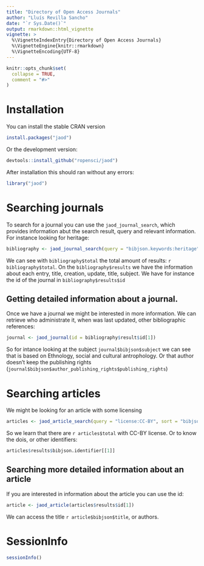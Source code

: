 ```yaml
---
title: "Directory of Open Access Journals"
author: "Lluís Revilla Sancho"
date: "`r Sys.Date()`"
output: rmarkdown::html_vignette
vignette: >
  %\VignetteIndexEntry{Directory of Open Access Journals}
  %\VignetteEngine{knitr::rmarkdown}
  %\VignetteEncoding{UTF-8}
---
```


```r
knitr::opts_chunk$set(
  collapse = TRUE,
  comment = "#>"
)
```

# Installation

You can install the stable CRAN version

```r
install.packages("jaod")
```

Or the development version:

```r
devtools::install_github("ropensci/jaod")
```

After installation this should ran without any errors:
```r
library("jaod")
```

# Searching journals

To search for a journal you can use the `jaod_journal_search`, 
which provides information abut the search result, query and relevant information.
For instance looking for heritage:
```r
bibliography <- jaod_journal_search(query = "bibjson.keywords:heritage")
```

We can see with `bibliography$total` the total amount of results: `r bibliography$total`.
On the `bibliography$results` we have the information about each entry, title, creation, update, title, subject.
We have for instance the id of the journal in `bibliography$results$id`

## Getting detailed information about a journal.

Once we have a journal we might be interested in more information.
We can retrieve who administrate it, when was last updated, other bibliographic references:

```r
journal <- jaod_journal(id = bibliography$result$id[1])
```
So for intance looking at the subject `journal$bibjson$subject` we can see that
is based on Ethnology, social and cultural antrophology.
Or that author doesn't keep the publishing rights (`journal$bibjson$author_publishing_rights$publishing_rights`)

# Searching articles

We might be looking for an article with some licensing

```r
articles <- jaod_article_search(query = "license:CC-BY", sort = "bibjson.year:desc")
```

So we learn that there are `r articles$total` with CC-BY license. 
Or to know the dois, or other identifiers:

```r
articles$results$bibjson.identifier[[1]]
```

## Searching more detailed information about an article

If you are interested in information about the article you can use the id:

```r
article <- jaod_article(articles$results$id[1])
```

We can access the title `r article$bibjson$title`, or authors.


# SessionInfo {-}

```r
sessionInfo()
```